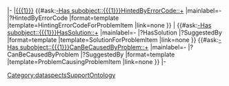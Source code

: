 |-
|[[{{{1}}}]]
{{#ask:[[-Has subobject::{{{1}}}]][[HintedByErrorCode::+]]
|mainlabel=-
|?HintedByErrorCode
|format=template
|template=HintingErrorCodeForProblemItem
|link=none
}}
|
{{#ask:[[-Has subobject::{{{1}}}]][[HasSolution::+]]
|mainlabel=-
|?HasSolution
|?SuggestedBy
|format=template
|template=SolutionForProblemItem
|link=none
}}
{{#ask:[[-Has subobject::{{{1}}}]][[CanBeCausedByProblem::+]]
|mainlabel=-
|?CanBeCausedByProblem
|?SuggestedBy
|format=template
|template=ProblemCausingProblemItem
|link=none
}}
|-<noinclude>[[Category:dataspectsSupportOntology]]</noinclude>
